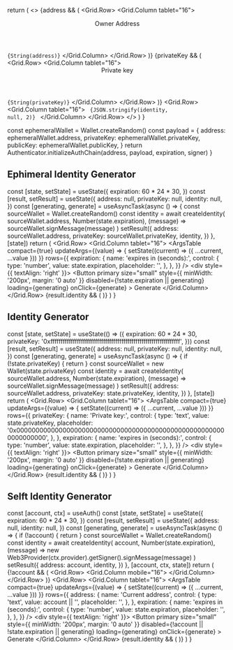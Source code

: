 
<Meta title="Development/Identity" />

  return (
    <>
      {address && (
        <Grid.Row>
          <Grid.Column tablet="16">
            <Header sub>Owner Address</Header>
            <Code inline>{String(address)}</Code>
          </Grid.Column>
        </Grid.Row>
      )}
      {privateKey && (
        <Grid.Row>
          <Grid.Column tablet="16">
            <Header sub>Private key</Header>
            <Code inline>{String(privateKey)}</Code>
          </Grid.Column>
        </Grid.Row>
      )}
      <Grid.Row>
        <Grid.Column tablet="16">
          <Code note="Identity" copy language="json">
            {JSON.stringify(identity, null, 2)}
          </Code>
        </Grid.Column>
      </Grid.Row>
    </>
  )
}

  const ephemeralWallet = Wallet.createRandom()
  const payload = {
    address: ephemeralWallet.address,
    privateKey: ephemeralWallet.privateKey,
    publicKey: ephemeralWallet.publicKey,
  }
  return Authenticator.initializeAuthChain(address, payload, expiration, signer)
}

## Ephimeral Identity Generator

  const [state, setState] = useState({
    expiration: 60 * 24 * 30,
  })
  const [result, setResult] = useState({
    address: null,
    privateKey: null,
    identity: null,
  })
  const [generating, generate] = useAsyncTask(async () => {
    const sourceWallet = Wallet.createRandom()
    const identity = await createIdentity(
      sourceWallet.address,
      Number(state.expiration),
      (message) => sourceWallet.signMessage(message)
    )
    setResult({
      address: sourceWallet.address,
      privateKey: sourceWallet.privateKey,
      identity,
    })
  }, [state])
  return (
    <Container>
      <Grid>
        <Grid.Row>
          <Grid.Column tablet="16">
            <ArgsTable
              compact={true}
              updateArgs={(value) => {
                setState((current) => ({ ...current, ...value }))
              }}
              rows={{
                expiration: {
                  name: 'expires in (seconds):',
                  control: {
                    type: 'number',
                    value: state.expiration,
                    placeholder: '',
                  },
                },
              }}
            />
            <div style={{ textAlign: 'right' }}>
              <Button
                primary
                size="small"
                style={{ minWidth: '200px', margin: '0 auto' }}
                disabled={!state.expiration || generating}
                loading={generating}
                onClick={generate}
              >
                Generate
              </Button>
            </div>
          </Grid.Column>
        </Grid.Row>
        {result.identity && (
          <Identity
            address={result.address}
            privateKey={result.privateKey}
            identity={result.identity}
          />
        )}
      </Grid>
    </Container>
  )
}

<EphimeralIdentityGenerator />

<Divider />

## Identity Generator

  const [state, setState] = useState(() => ({
    expiration: 60 * 24 * 30,
    privateKey:
      '0xffffffffffffffffffffffffffffffffffffffffffffffffffffffffffffffff',
  }))
  const [result, setResult] = useState({
    address: null,
    privateKey: null,
    identity: null,
  })
  const [generating, generate] = useAsyncTask(async () => {
    if (!state.privateKey) {
      return
    }
    const sourceWallet = new Wallet(state.privateKey)
    const identity = await createIdentity(
      sourceWallet.address,
      Number(state.expiration),
      (message) => sourceWallet.signMessage(message)
    )
    setResult({
      address: sourceWallet.address,
      privateKey: state.privateKey,
      identity,
    })
  }, [state])
  return (
    <Container>
      <Grid>
        <Grid.Row>
          <Grid.Column tablet="16">
            <ArgsTable
              compact={true}
              updateArgs={(value) => {
                setState((current) => ({ ...current, ...value }))
              }}
              rows={{
                privateKey: {
                  name: 'Private key:',
                  control: {
                    type: 'text',
                    value: state.privateKey,
                    placeholder:
                      '0x0000000000000000000000000000000000000000000000000000000000000000',
                  },
                },
                expiration: {
                  name: 'expires in (seconds):',
                  control: {
                    type: 'number',
                    value: state.expiration,
                    placeholder: '',
                  },
                },
              }}
            />
            <div style={{ textAlign: 'right' }}>
              <Button
                primary
                size="small"
                style={{ minWidth: '200px', margin: '0 auto' }}
                disabled={!state.expiration || generating}
                loading={generating}
                onClick={generate}
              >
                Generate
              </Button>
            </div>
          </Grid.Column>
        </Grid.Row>
        {result.identity && (
          <Identity
            address={result.address}
            privateKey={result.privateKey}
            identity={result.identity}
          />
        )}
      </Grid>
    </Container>
  )
}

<IdentityGenerator />

<Divider />

## Selft Identity Generator

  const [account, ctx] = useAuth()
  const [state, setState] = useState({
    expiration: 60 * 24 * 30,
  })
  const [result, setResult] = useState({
    address: null,
    identity: null,
  })
  const [generating, generate] = useAsyncTask(async () => {
    if (!account) {
      return
    }
    const sourceWallet = Wallet.createRandom()
    const identity = await createIdentity(
      account,
      Number(state.expiration),
      (message) =>
        new Web3Provider(ctx.provider).getSigner().signMessage(message)
    )
    setResult({
      address: account,
      identity,
    })
  }, [account, ctx, state])
  return (
    <Container>
      <Grid>
        {!account && (
          <Grid.Row>
            <Grid.Column mobile="16">
              <MissingAuthMessage />
            </Grid.Column>
          </Grid.Row>
        )}
        <Grid.Row>
          <Grid.Column tablet="16">
            <ArgsTable
              compact={true}
              updateArgs={(value) => {
                setState((current) => ({ ...current, ...value }))
              }}
              rows={{
                address: {
                  name: 'Current address',
                  control: {
                    type: 'text',
                    value: account || '',
                    placeholder: '',
                  },
                },
                expiration: {
                  name: 'expires in (seconds):',
                  control: {
                    type: 'number',
                    value: state.expiration,
                    placeholder: '',
                  },
                },
              }}
            />
            <div style={{ textAlign: 'right' }}>
              <Button
                primary
                size="small"
                style={{ minWidth: '200px', margin: '0 auto' }}
                disabled={!account || !state.expiration || generating}
                loading={generating}
                onClick={generate}
              >
                Generate
              </Button>
            </div>
          </Grid.Column>
        </Grid.Row>
        {result.identity && (
          <Identity address={result.address} identity={result.identity} />
        )}
      </Grid>
    </Container>
  )
}

<SelfIdentityGenerator />

<Divider />
